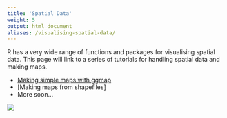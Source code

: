 ```yaml
---
title: 'Spatial Data'
weight: 5
output: html_document
aliases: /visualising-spatial-data/
---
```


R has a very wide range of functions and packages for visualising spatial data. This page will link to a series of tutorials for handling spatial data and making maps.  

* [Making simple maps with ggmap](/spatial-vis/simple-maps/)  
* [Making maps from shapefiles]
* More soon...

![](images/Visualising_spatial_data_intro_image.jpg)
